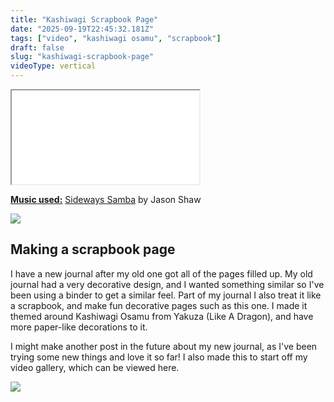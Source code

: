 ```yaml
---
title: "Kashiwagi Scrapbook Page"
date: "2025-09-19T22:45:32.181Z"
tags: ["video", "kashiwagi osamu", "scrapbook"]
draft: false
slug: "kashiwagi-scrapbook-page"
videoType: vertical
---
```




<iframe
    src={videoUrl}
    className="video-iframe-vertical"
    allowFullScreen="true"
>
</iframe>

<u>**Music used:**</u> [Sideways Samba](https://audionautix.com/free-music/jazz) by Jason Shaw

<img src={pixelDivider} className="header-img"/>

## Making a scrapbook page

I have a new journal after my old one got all of the pages filled up. My old journal had a very decorative design, and I wanted something similar so I've been using a binder to get a similar feel.
Part of my journal I also treat it like a scrapbook, and make fun decorative pages such as this one. I made it themed around Kashiwagi Osamu from Yakuza (Like A Dragon), and have more paper-like decorations to it.

I might make another post in the future about my new journal, as I've been trying some new things and love it so far!
I also made this to start off my video gallery, which can be viewed <Link to="/videos">here</Link>.

<img src={pixelDivider} className="header-img"/>